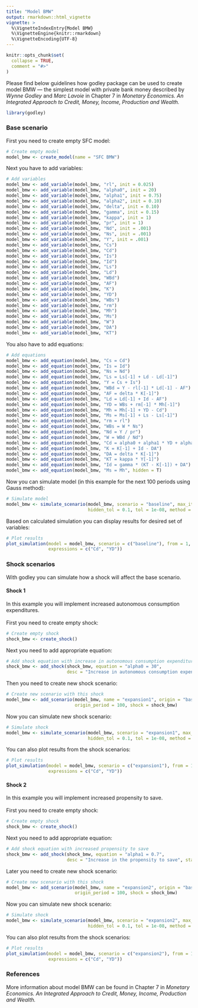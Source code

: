 ```yaml
---
title: "Model BMW"
output: rmarkdown::html_vignette
vignette: >
  %\VignetteIndexEntry{Model BMW}
  %\VignetteEngine{knitr::rmarkdown}
  %\VignetteEncoding{UTF-8}
---
```


```r
knitr::opts_chunk$set(
  collapse = TRUE,
  comment = "#>"
)
```

Please find below guidelines how godley package can be used to create model BMW — the simplest model with private bank money described by *Wynne Godley* and *Marc Lavoie* in Chapter 7 in *Monetary Economics. An Integrated Approach to Credit, Money, Income, Production and Wealth.*

```r
library(godley)
```

### Base scenario
First you need to create empty SFC model:
```r
# Create empty model
model_bmw <- create_model(name = "SFC BMW")
```

Next you have to add variables:
```r
# Add variables
model_bmw <- add_variable(model_bmw, "rl", init = 0.025) 
model_bmw <- add_variable(model_bmw, "alpha0", init = 20) 
model_bmw <- add_variable(model_bmw, "alpha1", init = 0.75) 
model_bmw <- add_variable(model_bmw, "alpha2", init = 0.10) 
model_bmw <- add_variable(model_bmw, "delta", init = 0.10) 
model_bmw <- add_variable(model_bmw, "gamma", init = 0.15) 
model_bmw <- add_variable(model_bmw, "kappa", init = 1) 
model_bmw <- add_variable(model_bmw, "pr", init = 1) 
model_bmw <- add_variable(model_bmw, "Nd", init = .001) 
model_bmw <- add_variable(model_bmw, "Ns", init = .001) 
model_bmw <- add_variable(model_bmw, "Y", init = .001) 
model_bmw <- add_variable(model_bmw, "Cs") 
model_bmw <- add_variable(model_bmw, "Cd") 
model_bmw <- add_variable(model_bmw, "Is") 
model_bmw <- add_variable(model_bmw, "Id") 
model_bmw <- add_variable(model_bmw, "Ls") 
model_bmw <- add_variable(model_bmw, "Ld") 
model_bmw <- add_variable(model_bmw, "WBd") 
model_bmw <- add_variable(model_bmw, "AF") 
model_bmw <- add_variable(model_bmw, "K") 
model_bmw <- add_variable(model_bmw, "YD") 
model_bmw <- add_variable(model_bmw, "WBs") 
model_bmw <- add_variable(model_bmw, "rm") 
model_bmw <- add_variable(model_bmw, "Mh") 
model_bmw <- add_variable(model_bmw, "Ms") 
model_bmw <- add_variable(model_bmw, "W") 
model_bmw <- add_variable(model_bmw, "DA") 
model_bmw <- add_variable(model_bmw, "KT")
```

You also have to add equations:
```r
# Add equations
model_bmw <- add_equation(model_bmw, "Cs = Cd") 
model_bmw <- add_equation(model_bmw, "Is = Id") 
model_bmw <- add_equation(model_bmw, "Ns = Nd") 
model_bmw <- add_equation(model_bmw, "Ls = Ls[-1] + Ld - Ld[-1]") 
model_bmw <- add_equation(model_bmw, "Y = Cs + Is") 
model_bmw <- add_equation(model_bmw, "WBd = Y - rl[-1] * Ld[-1] - AF") 
model_bmw <- add_equation(model_bmw, "AF = delta * K[-1]") 
model_bmw <- add_equation(model_bmw, "Ld = Ld[-1] + Id - AF") 
model_bmw <- add_equation(model_bmw, "YD = WBs + rm[-1] * Mh[-1]") 
model_bmw <- add_equation(model_bmw, "Mh = Mh[-1] + YD - Cd") 
model_bmw <- add_equation(model_bmw, "Ms = Ms[-1] + Ls - Ls[-1]") 
model_bmw <- add_equation(model_bmw, "rm = rl") 
model_bmw <- add_equation(model_bmw, "WBs = W * Ns") 
model_bmw <- add_equation(model_bmw, "Nd = Y / pr") 
model_bmw <- add_equation(model_bmw, "W = WBd / Nd") 
model_bmw <- add_equation(model_bmw, "Cd = alpha0 + alpha1 * YD + alpha2 * Mh[-1]") 
model_bmw <- add_equation(model_bmw, "K = K[-1] + Id - DA") 
model_bmw <- add_equation(model_bmw, "DA = delta * K[-1]") 
model_bmw <- add_equation(model_bmw, "KT = kappa * Y[-1]") 
model_bmw <- add_equation(model_bmw, "Id = gamma * (KT - K[-1]) + DA") 
model_bmw <- add_equation(model_bmw, "Ms = Mh", hidden = T)
```

Now you can simulate model (in this example for the next 100 periods using Gauss method):
```r
# Simulate model
model_bmw <- simulate_scenario(model_bmw, scenario = "baseline", max_iter = 350, periods = 100, 
                               hidden_tol = 0.1, tol = 1e-08, method = "Gauss")
```

Based on calculated simulation you can display results for desired set of variables:
```r
# Plot results
plot_simulation(model = model_bmw, scenario = c("baseline"), from = 1, to = 50, 
                expressions = c("Cd", "YD"))
```

### Shock scenarios
With godley you can simulate how a shock will affect the base scenario. 

#### Shock 1
In this example you will implement increased autonomous consumption expenditures. \
\
First you need to create empty shock:
```r
# Create empty shock
shock_bmw <- create_shock()
```

Next you need to add appropriate equation:
```r
# Add shock equation with increase in autonomous consumption expenditures
shock_bmw <- add_shock(shock_bmw, equation = "alpha0 = 30", 
                       desc = "Increase in autonomous consumption expenditures", start = 5, end = 50)
```

Then you need to create new shock scenario:
```r
# Create new scenario with this shock
model_bmw <- add_scenario(model_bmw, name = "expansion1", origin = "baseline", 
                          origin_period = 100, shock = shock_bmw)
```

Now you can simulate new shock scenario:
```r
# Simulate shock
model_bmw <- simulate_scenario(model_bmw, scenario = "expansion1", max_iter = 350, periods = 100, 
                               hidden_tol = 0.1, tol = 1e-08, method = "Newton")
```

You can also plot results from the shock scenarios:
```r
# Plot results
plot_simulation(model = model_bmw, scenario = c("expansion1"), from = 1, to = 50, 
                expressions = c("Cd", "YD"))
```

#### Shock 2
In this example you will implement increased propensity to save. \
\
First you need to create empty shock:
```r
# Create empty shock
shock_bmw <- create_shock()
```

Next you need to add appropriate equation:
```r
# Add shock equation with increased propensity to save
shock_bmw <- add_shock(shock_bmw, equation = "alpha1 = 0.7", 
                       desc = "Increase in the propensity to save", start = 5, end = 50)
```

Later you need to create new shock scenario:
```r
# Create new scenario with this shock
model_bmw <- add_scenario(model_bmw, name = "expansion2", origin = "baseline", 
                          origin_period = 100, shock = shock_bmw)
```

Now you can simulate new shock scenario:
```r
# Simulate shock
model_bmw <- simulate_scenario(model_bmw, scenario = "expansion2", max_iter = 350, periods = 100, 
                               hidden_tol = 0.1, tol = 1e-08, method = "Newton")
```

You can also plot results from the shock scenarios:
```r
# Plot results
plot_simulation(model = model_bmw, scenario = c("expansion2"), from = 1, to = 50, 
                expressions = c("Cd", "YD"))
```

### References
More information about model BMW can be found in Chapter 7 in *Monetary Economics. An Integrated Approach to Credit, Money, Income, Production and Wealth.*
